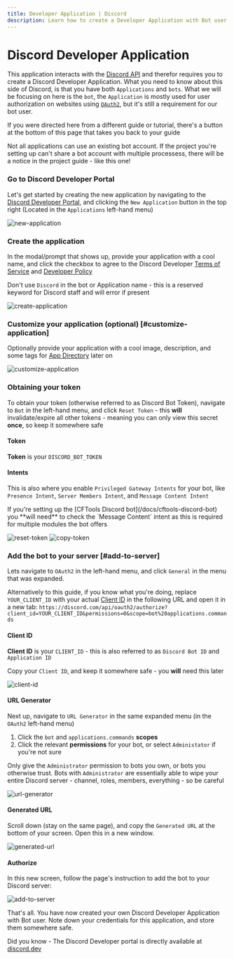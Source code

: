 ```yaml
---
title: Developer Application | Discord
description: Learn how to create a Developer Application with Bot user
---
```



# Discord Developer Application

This application interacts with the [Discord API](https://discord.dev) and therefor requires you to create a Discord Developer Application. What you need to know about this side of Discord, is that you have both `Applications` and `bots`. What we will be focusing on here is the `bot`, the `Application` is mostly used for user authorization on websites using [`OAuth2`](https://discord.com/developers/docs/topics/oauth2), but it's still a requirement for our bot user.

<Callout type="info">If you were directed here from a different guide or tutorial, there's a button at the bottom of this page that takes you back to your guide</Callout>

<Callout>Not all applications can use an existing bot account. If the project you're setting up can't share a bot account with multiple processess, there will be a notice in the project guide - like this one!</Callout>

<Steps>

### Go to Discord Developer Portal

Let's get started by creating the new application by navigating to the [Discord Developer Portal](https://discord.com/developers/applications), and clicking the `New Application` button in the top right (Located in the `Applications` left-hand menu)

![new-application](/images/guides/discord-create-application/new-application.png)

### Create the application

In the modal/prompt that shows up, provide your application with a cool name, and click the checkbox to agree to the Discord Developer [Terms of Service](https://discord.com/developers/docs/policies-and-agreements/developer-terms-of-service) and [Developer Policy](https://discord.com/developers/docs/policies-and-agreements/developer-policy)

<Callout type="error">Don't use `Discord` in the bot or Application name - this is a reserved keyword for Discord staff and will error if present</Callout>

![create-application](/images/guides/discord-create-application/create-application.png)

### Customize your application (optional) [#customize-application]

Optionally provide your application with a cool image, description, and some tags for [App Directory](https://support.discord.com/hc/en-us/articles/9360431966359-Welcome-to-the-App-Directory-) later on

![customize-application](/images/guides/discord-create-application/customize-application.png)

### Obtaining your token

To obtain your token (otherwise referred to as Discord Bot Token), navigate to `Bot` in the left-hand menu, and click `Reset Token` - this **will** invalidate/expire all other tokens - meaning you can only view this secret **once**, so keep it somewhere safe

#### Token

**Token** is your `DISCORD_BOT_TOKEN`

#### Intents

This is also where you enable `Privileged Gateway Intents` for your bot, like `Presence Intent`, `Server Members Intent`, and `Message Content Intent`

<Callout type="error">
  If you're setting up the [CFTools Discord bot](/docs/cftools-discord-bot) you **will need** to check the `Message Content` intent as this is required for multiple modules the bot offers
</Callout>

![reset-token](/images/guides/discord-create-application/reset-token.png)
![copy-token](/images/guides/discord-create-application/copy-token.png)

### Add the bot to your server [#add-to-server]

Lets navigate to `OAuth2` in the left-hand menu, and click `General` in the menu that was expanded.


<Callout type="info">Alternatively to this guide, if you know what you're doing, replace `YOUR_CLIENT_ID` with your actual [Client ID](/docs/discord-create-application#client-id) in the following URL and open it in a new tab: `https://discord.com/api/oauth2/authorize?client_id=YOUR_CLIENT_ID&permissions=0&scope=bot%20applications.commands`</Callout>

#### Client ID

**Client ID** is your `CLIENT_ID` - this is also referred to as `Discord Bot ID` and `Application ID`

Copy your `Client ID`, and keep it somewhere safe - you **will** need this later

![client-id](/images/guides/discord-create-application/client-id.png)

#### URL Generator

Next up, navigate to `URL Generator` in the same expanded menu (in the `OAuth2` left-hand menu)

1. Click the `bot` and `applications.commands` **scopes**
2. Click the relevant **permissions** for your bot, or select `Administator` if you're not sure

<Callout type="error">Only give the `Administrator` permission to bots you own, or bots you otherwise trust. Bots with `Administrator` are essentially able to wipe your entire Discord server - channel, roles, members, everything - so be careful</Callout>

![url-generator](/images/guides/discord-create-application/url-generator.png)

#### Generated URL

Scroll down (stay on the same page), and copy the `Generated URL` at the bottom of your screen. Open this in a new window.

![generated-url](/images/guides/discord-create-application/generated-url.png)

#### Authorize

In this new screen, follow the page's instruction to add the bot to your Discord server:

![add-to-server](/images/guides/discord-create-application/add-to-server.gif)

</Steps>

<Callout type="info" emoji="✅">That's all. You have now created your own Discord Developer Application with Bot user. Note down your credentials for this application, and store them somewhere safe.</Callout>

<Callout type="info">Did you know - The Discord Developer portal is directly available at [discord.dev](https://discord.dev)</Callout>

<GoBackButton />
